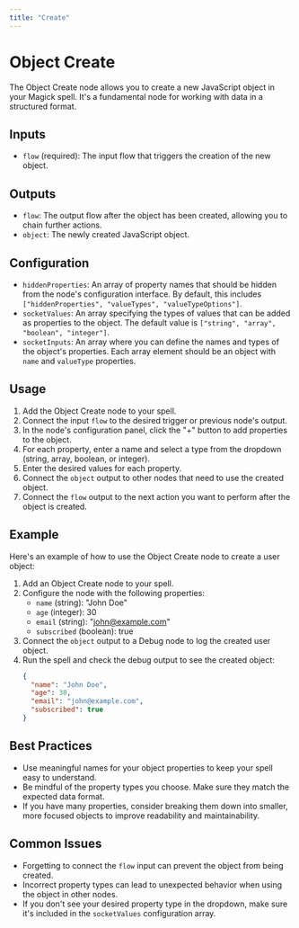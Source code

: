 ```yaml
---
title: "Create"
---
```


# Object Create

The Object Create node allows you to create a new JavaScript object in your Magick spell. It's a fundamental node for working with data in a structured format.

## Inputs

- `flow` (required): The input flow that triggers the creation of the new object.

## Outputs

- `flow`: The output flow after the object has been created, allowing you to chain further actions.
- `object`: The newly created JavaScript object.

## Configuration

- `hiddenProperties`: An array of property names that should be hidden from the node's configuration interface. By default, this includes `["hiddenProperties", "valueTypes", "valueTypeOptions"]`.
- `socketValues`: An array specifying the types of values that can be added as properties to the object. The default value is `["string", "array", "boolean", "integer"]`.
- `socketInputs`: An array where you can define the names and types of the object's properties. Each array element should be an object with `name` and `valueType` properties.

## Usage

1. Add the Object Create node to your spell.
2. Connect the input `flow` to the desired trigger or previous node's output.
3. In the node's configuration panel, click the "+" button to add properties to the object.
4. For each property, enter a name and select a type from the dropdown (string, array, boolean, or integer).
5. Enter the desired values for each property.
6. Connect the `object` output to other nodes that need to use the created object.
7. Connect the `flow` output to the next action you want to perform after the object is created.

## Example

Here's an example of how to use the Object Create node to create a user object:

1. Add an Object Create node to your spell.
2. Configure the node with the following properties:
   - `name` (string): "John Doe"
   - `age` (integer): 30
   - `email` (string): "john@example.com"
   - `subscribed` (boolean): true
3. Connect the `object` output to a Debug node to log the created user object.
4. Run the spell and check the debug output to see the created object:
   ```json
   {
     "name": "John Doe",
     "age": 30,
     "email": "john@example.com",
     "subscribed": true
   }
   ```

## Best Practices

- Use meaningful names for your object properties to keep your spell easy to understand.
- Be mindful of the property types you choose. Make sure they match the expected data format.
- If you have many properties, consider breaking them down into smaller, more focused objects to improve readability and maintainability.

## Common Issues

- Forgetting to connect the `flow` input can prevent the object from being created.
- Incorrect property types can lead to unexpected behavior when using the object in other nodes.
- If you don't see your desired property type in the dropdown, make sure it's included in the `socketValues` configuration array.